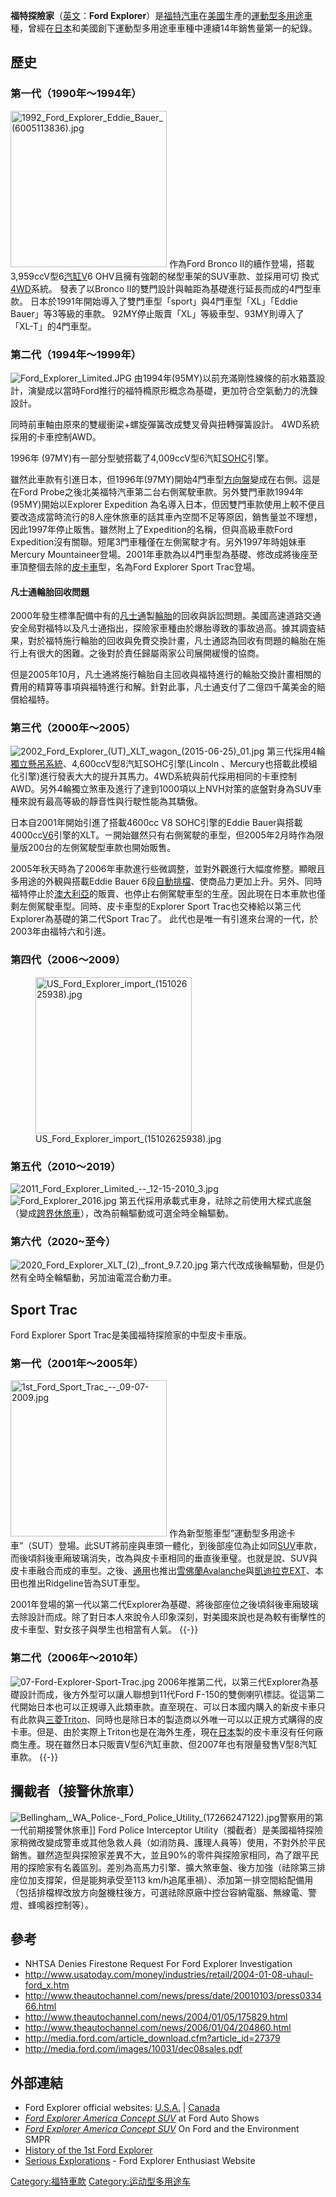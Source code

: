 {{Infobox Automobile
 | image            = 
[[File:2020_Ford_Explorer_XLT_(2),_front_9.7.20.jpg|300px]]
</div>
 | name             = 福特探險家<br>Ford Explorer
 | aka              = 福特探险者
 | manufacturer     = [[福特汽車|福特汽車]]
 | parent_company   = 
 | assembly = {{USA}}[[芝加哥|芝加哥]]<br>{{VEN}}[[瓦倫西亞_(委內瑞拉)|瓦倫西亞]]<br>{{RUS}}[[葉拉布加|葉拉布加]]<br>{{CHN}}[[杭州|杭州（长安福特）]]
 | production       = 1990 至今
 | body_style       = [[休旅車|休旅車]]<br>五門
 | layout           = [[前置引擎|前置引擎]] 後輪驅動/全輪驅動
 | platform         = CD6
| wheelbase      = 119.1 in (3025 mm)
| length         = 198.8 in (5050 mm)
| width          = 78.9 in (2004 mm)
| height         = 69.9 in (1775 mm)
| weight         = 4345-4727 lb (1971-2144 kg)
| ftrack         = 
| rtrack         = 
| fuel_economy   = 300-400 HP (304-406 PS)
| fuel_capacity  = 17.9-20.2 US gallons (68.1-70.4 l) 
| related        = [[Ford_Flex|Ford Flex]]<br>[[林肯飛行家|林肯飛行家 (Lincoln Aviator)]]
| similar        = [[福斯途昂|福斯途昂]]<br>[[保时捷卡宴|保时捷卡宴]]
| designer       = 
| engine           = 2.3 EcoBoost I4, 3.0 EcoBoost V6, V6
| transmission     = 10段自排
|model_years=1991 至今}}

'''福特探險家'''（[[英文|英文]]：'''Ford Explorer'''）是[[福特汽車|福特汽車]]在[[美國|美國]]生產的[[運動型多用途車|運動型多用途車]]種，曾經在[[日本|日本]]和美國創下運動型多用途車車種中連續14年銷售量第一的紀錄。

== 歷史 ==
=== 第一代（1990年～1994年） ===
[[File:1992_Ford_Explorer_Eddie_Bauer_(6005113836).jpg|250px]]
作為Ford Bronco II的續作登場，搭載3,959ccV型6[[汽缸|汽缸]]V6 OHV且擁有強韌的梯型車架的SUV車款、並採用可切
換式[[4WD|4WD]]系統。
發表了以Bronco II的雙門設計與軸距為基礎進行延長而成的4門型車款。
日本於1991年開始導入了雙門車型「sport」與4門車型「XL」「Eddie Bauer」等3等級的車款。
92MY停止販賣「XL」等級車型、93MY則導入了「XL-T」的4門車型。

=== 第二代（1994年～1999年） ===
[[File:Ford_Explorer_Limited.JPG|thumb]]
由1994年(95MY)以前充滿剛性線條的前水箱蓋設計，演變成以當時Ford推行的福特橢原形概念為基礎，更加符合空氣動力的洗鍊設計。

同時前車軸由原來的雙緩衝梁+螺旋彈簧改成雙叉骨與扭轉彈簧設計。
4WD系統採用的卡車控制AWD。

1996年 (97MY)有一部分型號搭載了4,009ccV型6汽缸[[SOHC|SOHC]]引擎。

雖然此車款有引進日本，但1996年(97MY)開始4門車型[[方向盤|方向盤]]變成在右側。這是在Ford Probe之後北美福特汽車第二台右側駕駛車款。另外雙門車款1994年(95MY)開始以Explorer Expedition 為名導入日本，但因雙門車款使用上較不便且要改造成當時流行的8人座休旅車的話其車內空間不足等原因，銷售量並不理想，因此1997年停止販售。雖然附上了Expedition的名稱，但與高級車款Ford Expedition沒有關聯。短尾3門車種僅在左側駕駛才有。另外1997年時姐妹車Mercury Mountaineer登場。2001年車款為以4門車型為基礎、修改成將後座至車頂整個去除的[[皮卡車|皮卡車]]型，名為Ford Explorer Sport Trac登場。

==== 凡士通輪胎回收問題 ====
2000年發生標準配備中有的[[凡士通|凡士通]]製[[輪胎|輪胎]]的回收與訴訟問題。美國高速道路交通安全局對福特以及凡士通指出，探險家車種由於爆胎導致的事故過高。據其調査結果，對於福特施行輪胎的回收與免費交換計畫，凡士通認為回收有問題的輪胎在施行上有很大的困難。之後對於責任歸屬兩家公司展開緩慢的協商。

但是2005年10月，凡士通將施行輪胎自主回收與福特進行的輪胎交換計畫相關的費用的精算等事項與福特進行和解。針對此事，凡士通支付了二億四千萬美金的賠償給福特。

===第三代（2000年～2005）===
[[File:2002_Ford_Explorer_(UT)_XLT_wagon_(2015-06-25)_01.jpg|thumb]]
第三代採用4輪[[獨立懸吊系統|獨立懸吊系統]]、4,600ccV型8汽缸SOHC引擎(Lincoln
、Mercury也搭載此模組化引擎)進行發表大大的提升其馬力。4WD系統與前代採用相同的卡車控制AWD。另外4輪獨立煞車及進行了達到1000項以上NVH対策的底盤對身為SUV車種來說有最高等級的靜音性與行駛性能為其驕傲。

日本自2001年開始引進了搭載4600cc V8 SOHC引擎的Eddie Bauer與搭載4000cc[[V6|V6]]引擎的XLT。ㄧ開始雖然只有右側駕駛的車型，但2005年2月時作為限量版200台的左側駕駛型車款也開始販售。

2005年秋天時為了2006年車款進行些微調整，並對外觀進行大幅度修整。顯眼且多用途的外観與搭載Eddie Bauer 6段[[自動排檔|自動排檔]]、使商品力更加上升。另外、同時福特停止於[[澳大利亞|澳大利亞]]的販賣、也停止右側駕駛車型的生産。因此現在日本車款也僅剩左側駕駛車型。同時、皮卡車型的Explorer Sport Trac也交棒給以第三代Explorer為基礎的第二代Sport Trac了。
此代也是唯一有引進來台灣的一代，於2003年由福特六和引進。

===第四代（2006～2009）===
[[File:US_Ford_Explorer_import_(15102625938).jpg|250px]]

===第五代（2010～2019）===
[[File:2011_Ford_Explorer_Limited_--_12-15-2010_3.jpg|thumb]]
[[File:Ford_Explorer_2016.jpg|thumb]]
第五代採用承載式車身，祛除之前使用大樑式底盤（變成[[跨界休旅車|跨界休旅車]]），改為前輪驅動或可選全時全輪驅動。

===第六代（2020~至今）===
[[File:2020_Ford_Explorer_XLT_(2),_front_9.7.20.jpg|thumb]]
第六代改成後輪驅動，但是仍然有全時全輪驅動，另加油電混合動力車。

== Sport Trac ==
Ford Explorer Sport Trac是美國福特探險家的中型皮卡車版。

=== 第一代（2001年～2005年） ===
[[File:1st_Ford_Sport_Trac_--_09-07-2009.jpg|250px]]
作為新型態車型”運動型多用途卡車”（SUT）登場。此SUT將前座與車頭一體化，到後部座位為止如同[[SUV|SUV]]車款，而後頃斜後車廂玻璃消失，改為與皮卡車相同的垂直後車璧。也就是說、SUV與皮卡車融合而成的車型。之後、[[通用|通用]]也推出[[雪佛蘭|雪佛蘭]]Avalanche與[[凱迪拉克|凱迪拉克]]EXT、本田也推出Ridgeline皆為SUT車型。

2001年登場的第一代以第二代Explorer為基礎、將後部座位之後頃斜後車廂玻璃去除設計而成。除了對日本人來說令人印象深刻，對美國來說也是為較有衝擊性的皮卡車型、對女孩子與學生也相當有人氣。
{{-}}

=== 第二代（2006年～2010年） ===
[[File:07-Ford-Explorer-Sport-Trac.jpg|thumb]]
2006年推第二代，以第三代Explorer為基礎設計而成，後方外型可以讓人聯想到11代Ford F-150的雙側喇叭標誌。從這第二代開始日本也可以正規導入此類車款。直至現在、可以日本國内購入的新皮卡車只有此款與[[三菱|三菱]]Triton、同時也是除日本的製造商以外唯一可以以正規方式購得的皮卡車。但是、由於実際上Triton也是在海外生產，現在[[日本|日本]]製的皮卡車沒有任何廠商生產。現在雖然日本只販賣V型6汽缸車款、但2007年也有限量發售V型8汽缸車款。
{{-}}

== 攔截者（接警休旅車） ==
[[File:Bellingham,_WA_Police-_Ford_Police_Utility_(17266247122).jpg|thumb]]警察用的第一代前期接警休旅車]]
Ford Police Interceptor Utility（攔截者）是美國福特探險家稍微改變成警車或其他急救人員（如消防員、護理人員等）使用，不對外於平民銷售。雖然造型與探險家差異不大，並且90%的零件與探險家相同，為了跟平民用的探險家有名義區別。差別為高馬力引擎、擴大煞車盤、後方加強（祛除第三排座位加支撐架，但是能夠承受至113 km/h追尾車禍）、添加第一排空間給配備用（包括排檔桿改放方向盤機柱後方，可選祛除原廠中控台容納電腦、無線電、警燈、蜂鳴器控制等）。

==參考==
* NHTSA Denies Firestone Request For Ford Explorer Investigation 
* http://www.usatoday.com/money/industries/retail/2004-01-08-uhaul-ford_x.htm {{Wayback|url=http://www.usatoday.com/money/industries/retail/2004-01-08-uhaul-ford_x.htm |date=20120723090422 }} 
* http://www.theautochannel.com/news/press/date/20010103/press033466.html {{WebCite|url=https://www.webcitation.org/6GFg7fR5m?url=http://www.theautochannel.com/news/press/date/20010103/press033466.html |date=20130429231101 |dateformat=iso }} 
*http://www.theautochannel.com/news/2004/01/05/175829.html {{WebCite|url=https://www.webcitation.org/6GFg8rhDa?url=http://www.theautochannel.com/news/2004/01/05/175829.html |date=20130429231119 |dateformat=iso }} 
* http://www.theautochannel.com/news/2006/01/04/204860.html {{WebCite|url=https://www.webcitation.org/6GFg9VQ5n?url=http://www.theautochannel.com/news/2006/01/04/204860.html |date=20130429231128 |dateformat=iso }} 
* http://media.ford.com/article_download.cfm?article_id=27379 {{Wayback|url=http://media.ford.com/article_download.cfm?article_id=27379 |date=20090212180838 }} 
* http://media.ford.com/images/10031/dec08sales.pdf {{Wayback|url=http://media.ford.com/images/10031/dec08sales.pdf |date=20090206054304 }}

==外部連結==
{{Commons|Ford Explorer}}
*Ford Explorer official websites: [http://www.fordvehicles.com/suvs/explorer/ U.S.A.] {{Wayback|url=http://www.fordvehicles.com/suvs/explorer/ |date=20101113062906 }} | [https://web.archive.org/web/20091222191053/http://www.ford.ca/main/default.asp?Language=en&section=1&sVehCategory=FordSUVs&Model=Explorer Canada]
*[https://web.archive.org/web/20090614003143/http://autoshows.ford.com/194/2008/01/13/sustainability-display-ford ''Ford Explorer America Concept SUV''] at Ford Auto Shows
*[https://web.archive.org/web/20080208232247/http://ford.digitalsnippets.com/environment/ ''Ford Explorer America Concept SUV''] On Ford and the Environment SMPR
*[http://www.explorer4x4.com/1stexplorer.html History of the 1st Ford Explorer] {{Wayback|url=http://www.explorer4x4.com/1stexplorer.html |date=20210225005207 }}
*[http://www.explorerforum.com Serious Explorations] {{Wayback|url=http://www.explorerforum.com/ |date=20160531090450 }} - Ford Explorer Enthusiast Website

[[Category:福特車款|Category:福特車款]]
[[Category:运动型多用途车|Category:运动型多用途车]]